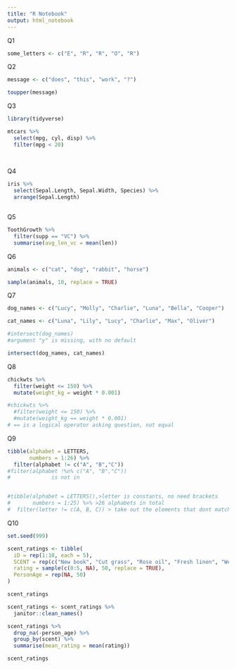 ```yaml
---
title: "R Notebook"
output: html_notebook
---
```


Q1

```r
some_letters <- c("E", "R", "R", "O", "R")
```


Q2

```r
message <- c("does", "this", "work", "?")

toupper(message)
```

Q3

```r

library(tidyverse)

mtcars %>% 
  select(mpg, cyl, disp) %>% 
  filter(mpg < 20) 
  
  

```


Q4

```r


iris %>% 
  select(Sepal.Length, Sepal.Width, Species) %>% 
  arrange(Sepal.Length)



```


Q5

```r


ToothGrowth %>%
  filter(supp == "VC") %>% 
  summarise(avg_len_vc = mean(len)) 

```


Q6

```r

animals <- c("cat", "dog", "rabbit", "horse")

sample(animals, 10, replace = TRUE)

```


Q7

```r

dog_names <- c("Lucy", "Molly", "Charlie", "Luna", "Bella", "Cooper")

cat_names <- c("Luna", "Lily", "Lucy", "Charlie", "Max", "Oliver")

#intersect(dog_names)
#argument "y" is missing, with no default

intersect(dog_names, cat_names)


```

Q8
```r

chickwts %>% 
  filter(weight <= 150) %>% 
  mutate(weight_kg = weight * 0.001)

#chickwts %>% 
  #filter(weight <= 150) %>% 
  #mutate(weight_kg == weight * 0.001)
# == is a logical operator asking question, not equal
```

Q9
```r

tibble(alphabet = LETTERS,
       numbers = 1:26) %>% 
  filter(alphabet != c("A", "B","C"))
#filter(alphabet !%n% c("A", "B","C"))
#             is not in


#tibble(alphabet = LETTERS(),>letter is constants, no need brackets 
#       numbers = 1:25) %>% >26 alphabets in total
#  filter(letter != c(A, B, C)) > take out the elements that dont match

```

Q10

```r


set.seed(999)

scent_ratings <- tibble(
  iD = rep(1:10, each = 5),
  SCENT = rep(c("New book", "Cut grass", "Rose oil", "Fresh linen", "Wet dog"), 10),
  rating = sample(c(0:5, NA), 50, replace = TRUE),
  PersonAge = rep(NA, 50)
)

scent_ratings

scent_ratings <- scent_ratings %>% 
  janitor::clean_names()

scent_ratings %>% 
  drop_na(-person_age) %>% 
  group_by(scent) %>% 
  summarise(mean_rating = mean(rating))

scent_ratings

```

